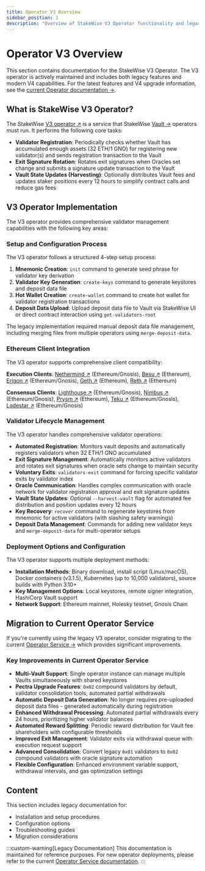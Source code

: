 ```yaml
---
title: Operator V3 Overview
sidebar_position: 1
description: "Overview of StakeWise V3 Operator functionality and legacy implementation"
---
```


# Operator V3 Overview

This section contains documentation for the StakeWise V3 Operator. The V3 operator is actively maintained and includes both legacy features and modern V4 capabilities. For the latest features and V4 upgrade information, see the [current Operator documentation →](../operator-service).

## What is StakeWise V3 Operator?

The StakeWise [V3 operator ↗](https://github.com/stakewise/v3-operator) is a service that StakeWise [Vault →](/docs/protocol-concepts/Vaults) operators must run. It performs the following core tasks:

- **Validator Registration**: Periodically checks whether Vault has accumulated enough assets (32 ETH/1 GNO) for registering new validator(s) and sends registration transaction to the Vault
- **Exit Signature Rotation**: Rotates exit signatures when Oracles set change and submits a signature update transaction to the Vault
- **Vault State Updates (Harvesting)**: Optionally distributes Vault fees and updates staker positions every 12 hours to simplify contract calls and reduce gas fees

## V3 Operator Implementation

The V3 operator provides comprehensive validator management capabilities with the following key areas:

### Setup and Configuration Process

The V3 operator follows a structured 4-step setup process:

1. **Mnemonic Creation**: `init` command to generate seed phrase for validator key derivation
2. **Validator Key Generation**: `create-keys` command to generate keystores and deposit data file
3. **Hot Wallet Creation**: `create-wallet` command to create hot wallet for validator registration transactions
4. **Deposit Data Upload**: Upload deposit data file to Vault via StakeWise UI or direct contract interaction using `get-validators-root`

The legacy implementation required manual deposit data file management, including merging files from multiple operators using `merge-deposit-data`.

### Ethereum Client Integration

The V3 operator supports comprehensive client compatibility:

**Execution Clients**: [Nethermind ↗](https://launchpad.ethereum.org/en/nethermind) (Ethereum/Gnosis), [Besu ↗](https://launchpad.ethereum.org/en/besu) (Ethereum), [Erigon ↗](https://launchpad.ethereum.org/en/erigon) (Ethereum/Gnosis), [Geth ↗](https://launchpad.ethereum.org/en/geth) (Ethereum), [Reth ↗](https://github.com/paradigmxyz/reth) (Ethereum)

**Consensus Clients**: [Lighthouse ↗](https://launchpad.ethereum.org/en/lighthouse) (Ethereum/Gnosis), [Nimbus ↗](https://launchpad.ethereum.org/en/nimbus) (Ethereum/Gnosis), [Prysm ↗](https://launchpad.ethereum.org/en/prysm) (Ethereum), [Teku ↗](https://launchpad.ethereum.org/en/teku) (Ethereum/Gnosis), [Lodestar ↗](https://launchpad.ethereum.org/en/lodestar) (Ethereum/Gnosis)

### Validator Lifecycle Management

The V3 operator handles comprehensive validator operations:

- **Automated Registration**: Monitors vault deposits and automatically registers validators when 32 ETH/1 GNO accumulated
- **Exit Signature Management**: Automatically monitors active validators and rotates exit signatures when oracle sets change to maintain security
- **Voluntary Exits**: `validators-exit` command for forcing specific validator exits by validator index
- **Oracle Communication**: Handles complex communication with oracle network for validator registration approval and exit signature updates
- **Vault State Updates**: Optional `--harvest-vault` flag for automated fee distribution and position updates every 12 hours
- **Key Recovery**: `recover` command to regenerate keystores from mnemonic for active validators (with slashing safety warnings)
- **Deposit Data Management**: Commands for adding new validator keys and `merge-deposit-data` for multi-operator setups

### Deployment Options and Configuration

The V3 operator supports multiple deployment methods:

- **Installation Methods**: Binary download, install script (Linux/macOS), Docker containers (v3.1.5), Kubernetes (up to 10,000 validators), source builds with Python 3.10+
- **Key Management Options**: Local keystores, remote signer integration, HashiCorp Vault support
- **Network Support**: Ethereum mainnet, Holesky testnet, Gnosis Chain

## Migration to Current Operator Service

If you're currently using the legacy V3 operator, consider migrating to the current [Operator Service →](/operator/intro) which provides significant improvements.

### Key Improvements in Current Operator Service

- **Multi-Vault Support**: Single operator instance can manage multiple Vaults simultaneously with shared keystores
- **Pectra Upgrade Features**: `0x02` compound validators by default, validator consolidation tools, automated partial withdrawals
- **Automatic Deposit Data Generation**: No longer requires pre-uploaded deposit data files - generated automatically during registration
- **Enhanced Withdrawal Processing**: Automated partial withdrawals every 24 hours, prioritizing higher validator balances
- **Automated Reward Splitting**: Periodic reward distribution for Vault fee shareholders with configurable thresholds
- **Improved Exit Management**: Validator exits via withdrawal queue with execution request support
- **Advanced Consolidation**: Convert legacy `0x01` validators to `0x02` compound validators with oracle signature automation
- **Flexible Configuration**: Enhanced environment variable support, withdrawal intervals, and gas optimization settings

## Content

This section includes legacy documentation for:

- Installation and setup procedures
- Configuration options
- Troubleshooting guides
- Migration considerations

:::custom-warning[Legacy Documentation]
This documentation is maintained for reference purposes. For new operator deployments, please refer to the current [Operator Service documentation](/operator/operator-service).
:::
